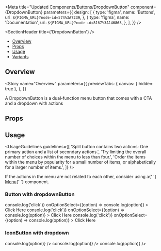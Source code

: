 
<Meta
  title="Updated Components/Buttons/DropdownButton"
  component={DropdownButton}
  parameters={{
    design: [
      {
        type: 'figma',
        name: 'Buttons',
        url: `${FIGMA_URL}?node-id=574%3A7239`,
      },
      {
        type: 'figma',
        name: 'Documentation',
        url: `${FIGMA_URL}?node-id=8167%3A146863`,
      },
    ],
  }}
/>

<SectionHeader title={'DropdownButton'} />

- [Overview](#overview)
- [Props](#props)
- [Usage](#usage)
- [Variants](#variants)

## Overview

<Story
  name="Overview"
  parameters={{
    previewTabs: {
      canvas: { hidden: true },
    },
  }}
>
  <Overview>
    A DropdownButton is a dual-function menu button that comes with a CTA and a dropdown with
    actions
  </Overview>
</Story>

## Props

<Props of={DropdownButton} />

## Usage

<UsageGuidelines
  guidelines={[
    'Split button contains two actions: One primary action and a list of secondary actions.',
    'Try limiting the overall number of choices within the menu to less than four.',
    'Order the items within the menu by popularity for a small number of items, or alphabetically for a larger number of items.',
  ]}
/>

<Tip>
  If the actions in the menu are not related to each other, consider using a{' '}
  <a href="?path=/docs/design-system-menu--menu-with-selection-handler--overview">Menu</a>{' '}
  component.
</Tip>

<SubsectionHeader title="Variants" />

### Button with dropdownButton

<Preview>
  <Story name="Button with dropdown">
    <Stack>
      <DropdownButton
        items={['Item 1', 'Item 2']}
        onButtonClick={() => console.log('click')}
        onOptionSelect={(option) => console.log(option)}
      >
        Click Here
      </DropdownButton>
      <DropdownButton
        type="secondary"
        items={['Item 1', 'Item 2']}
        onButtonClick={() => console.log('click')}
        onOptionSelect={(option) => console.log(option)}
      >
        Click Here
      </DropdownButton>
      <DropdownButton
        type="tertiary"
        items={['Item 1', 'Item 2']}
        onButtonClick={() => console.log('click')}
        onOptionSelect={(option) => console.log(option)}
      >
        Click Here
      </DropdownButton>
    </Stack>
  </Story>
</Preview>

### IconButton with dropdown

<Preview>
  <Story name="IconButton with dropdown">
    <Stack>
      <DropdownButton
        items={['Item 1', 'Item 2']}
        onOptionSelect={(option) => console.log(option)}
      />
      <DropdownButton
        type="secondary"
        items={['Item 1', 'Item 2']}
        onOptionSelect={(option) => console.log(option)}
      />
      <DropdownButton
        type="tertiary"
        items={['Item 1', 'Item 2']}
        onOptionSelect={(option) => console.log(option)}
      />
    </Stack>
  </Story>
</Preview>

